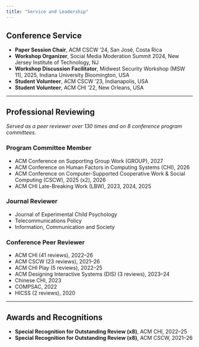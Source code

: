 ```yaml
---
title: "Service and Leadership"
---
```


## Conference Service
- **Paper Session Chair**, ACM CSCW '24, San José, Costa Rica
- **Workshop Organizer**, Social Media Moderation Summit 2024, New Jersey Institute of Technology, NJ
- **Workshop Discussion Facilitator**, Midwest Security Workshop (MSW 11), 2025, Indiana University Bloomington, USA
- **Student Volunteer**, ACM CSCW '23, Indianapolis, USA
- **Student Volunteer**, ACM CHI '22, New Orleans, USA

---

## Professional Reviewing
*Served as a peer reviewer over 130 times and on 8 conference program committees.*

### Program Committee Member
- ACM Conference on Supporting Group Work (GROUP), 2027
- ACM Conference on Human Factors in Computing Systems (CHI), 2026
- ACM Conference on Computer-Supported Cooperative Work & Social Computing (CSCW), 2025 (x2), 2026
- ACM CHI Late-Breaking Work (LBW), 2023, 2024, 2025

### Journal Reviewer
- Journal of Experimental Child Psychology
- Telecommunications Policy
- Information, Communication and Society

### Conference Peer Reviewer
- ACM CHI (41 reviews), 2022–26
- ACM CSCW (23 reviews), 2021–26
- ACM CHI Play (5 reviews), 2022–25
- ACM Designing Interactive Systems (DIS) (3 reviews), 2023–24
- Chinese CHI, 2023
- COMPSAC, 2022
- HICSS (2 reviews), 2020

---

## Awards and Recognitions
- **Special Recognition for Outstanding Review (x8)**, ACM CHI, 2022–25
- **Special Recognition for Outstanding Review (x8)**, ACM CSCW, 2021–26
